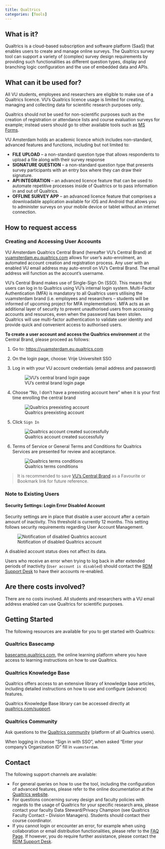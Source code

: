 ```yaml
---
title: Qualtrics
categories: [Tools]
---
```


## What is it?

Qualtrics is a cloud-based subscription and software platform (SaaS) that enables users to create and manage online surveys. The Qualtrics survey tool can support a variety of (complex) survey design requirements by providing such functionalities as different question types, display and branching logic configuration and the use of embedded data and APIs.

## What can it be used for?

All VU students, employees and researchers are eligible to make use of a Qualtrics licence. VU's Qualtrics licence usage is limited for creating, managing and collecting data for scientific research purposes only.

Qualtrics should not be used for non-scientific purposes such as the creation of registration or attendance lists and course evaluation surveys for example; instead users should go to other available tools such as [MS Forms](https://www.microsoft.com/en-us/microsoft-365/online-surveys-polls-quizzes).

VU Amsterdam holds an academic licence which includes non-standard, advanced features and functions, including but not limited to:

* **FILE UPLOAD** – a non-standard question type that allows respondents to upload a file along with their survey response
* **SIGNATURE QUESTION** – a non-standard question type that presents survey participants with an entry box where they can draw their signature.
* **API INTEGRATION** – an advanced licence feature that can be used to automate repetitive processes inside of Qualtrics or to pass information in and out of Qualtrics.
* **OFFLINE SURVEY APP** – an advanced licence feature that comprises a downloadable application available for iOS and Android that allows you to administer surveys on your mobile device or tablet without an internet connection.

## How to request access

### Creating and Accessing User Accounts

VU Amsterdam Qualtrics Central Brand (hereafter VU's Central Brand) at [vuamsterdam.eu.qualtrics.com](https://vuamsterdam.eu.qualtrics.com) allows for user's auto-enrolment, an automated account creation and registration process. Any user with an enabled VU email address may auto-enroll on VU's Central Brand. The email address will function as the account's username.

VU's Central Brand makes use of Single-Sign On (SSO). This means that users can log in to Qualtrics using VU's internal login system. Multi-Factor Authentication (MFA) is mandatory to all Qualtrics users utilising the vuamsterdam brand (i.e. employees and researchers – students will be informed of upcoming project for MFA implementation). MFA acts as an additional layer of security to prevent unauthorised users from accessing accounts and resources, even when the password has been stolen. Qualtrics will use multi-factor authentication to validate user identity and provide quick and convenient access to authorised users.

**To create a user account and access the Qualtrics environment** at the Central Brand, please proceed as follows:

1. Go to: [https://vuamsterdam.eu.qualtrics.com](https://vuamsterdam.eu.qualtrics.com)
2. On the login page, choose: Vrije Universiteit SSO
3. Log in with your VU account credentials (email address and password)

    ![VU's central brand login page](../public/qualtrics-vu-brand-login-page.png)

4. Choose “No, I don’t have a preexisting account here” when it is your first time enrolling the central brand

    ![Qualtrics preexisting account](../public/qualtrics/qualtrics-preexisting-account.png)

5. Click `Sign In`

    ![Qualtrics account created successfully](../public/qualtrics/qualtrics-account-created-successfully.png)

6. Terms of Service or General Terms and Conditions for Qualtrics Services are presented for review and acceptance. 

    ![Qualtrics terms conditions](../public/qualtrics/qualtrics-terms-conditions.png)

> It is recommended to save [VU's Central Brand](https://vuamsterdam.eu.qualtrics.com) as a Favourite or Bookmark link for future reference.

### Note to Existing Users

#### Security Settings: Login Error Disabled Account

Security settings are in place that disable a user account after a certain amount of inactivity. This threshold is currently 12 months. This setting follows security requirements regarding User Account Management.

![Notification of disabled Qualtrics account](../public/qualtrics-account-disabled.png)

A disabled account status does not affect its data.

Users who receive an error when trying to log back in after extended periods of inactivity (`User account is disabled`) should contact the [RDM Support Desk](mailto:rdm@vu.nl) to have their accounts re-enabled.

## Are there costs involved?

There are no costs involved. All students and researchers with a VU email address enabled can use Qualtrics for scientific purposes.

## Getting Started

The following resources are available for you to get started with Qualtrics:

### Qualtrics Basecamp

[basecamp.qualtrics.com](https://basecamp.qualtrics.com), the online learning platform where you have access to learning instructions on how to use Qualtrics.

### Qualtrics Knowledge Base

Qualtrics offers access to an extensive library of knowledge base articles, including detailed instructions on how to use and configure (advance) features.

Qualtrics Knowledge Base library can be accessed directly at [qualtrics.com/support](https://www.qualtrics.com/support/).

### Qualtrics Community

Ask questions to the [Qualtrics community](https://www.qualtrics.com/community/) (platform of all Qualtrics users).

When logging in choose "Sign in with SSO", when asked "Enter your company's Organization ID" fill in `vuamsterdam`.

## Contact

The following support channels are available:

* For general queries on how to use the tool, including the configuration of advanced features, please refer to the online documentation at the [Qualtrics website](https://www.qualtrics.com/support/).
* For questions concerning survey design and faculty policies with regards to the usage of Qualtrics for your specific research area, please contact your faculty Data Steward/Privacy Champion (see Qualtrics Faculty Contact – Division Managers). Students should contact their course coordinator.
* If you cannot login or encounter an error, for example when using collaboration or email distribution functionalities, please refer to the [FAQ Page](/manuals/qualtrics/qualtrics-faq.qmd){target="_blank"}. If however, you do require further assistance, please contact the [RDM Support Desk](mailto:rdm@vu.nl).
